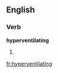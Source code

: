 
==English==

===Verb===
'''hyperventilating'''

# {{present participle of|[[hyperventilate]]}}

[[fr:hyperventilating]]